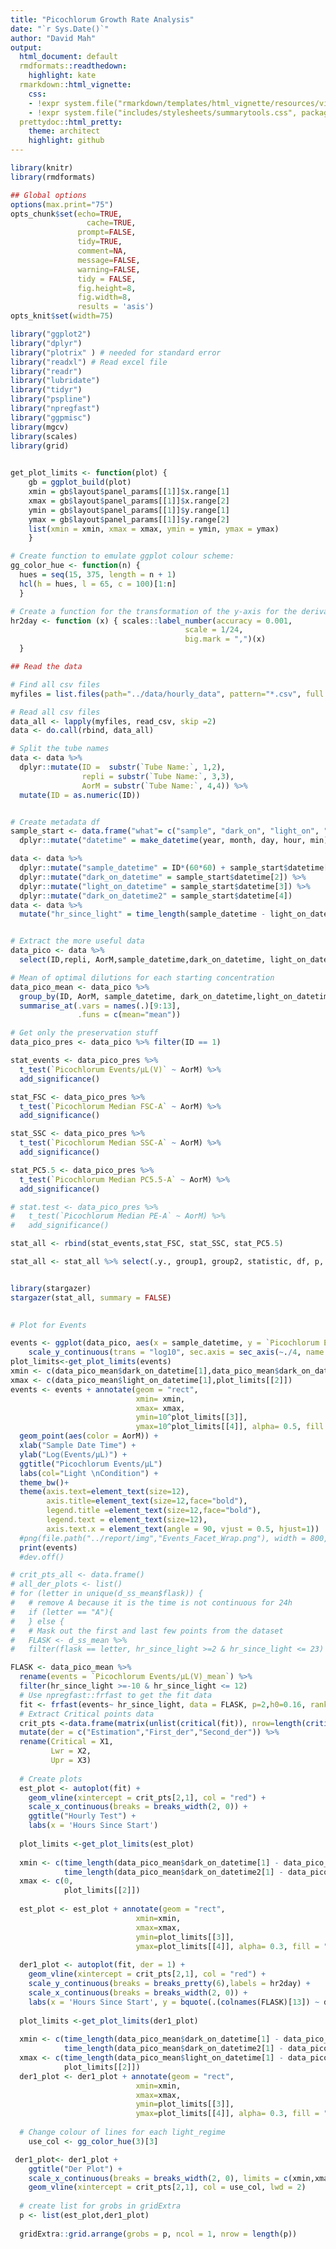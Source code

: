 ```yaml
---
title: "Picochlorum Growth Rate Analysis"
date: "`r Sys.Date()`"
author: "David Mah"
output:
  html_document: default
  rmdformats::readthedown:
    highlight: kate
  rmarkdown::html_vignette: 
    css: 
    - !expr system.file("rmarkdown/templates/html_vignette/resources/vignette.css", package = "rmarkdown")
    - !expr system.file("includes/stylesheets/summarytools.css", package = "summarytools")
  prettydoc::html_pretty:
    theme: architect
    highlight: github  
---
```



```r
library(knitr)
library(rmdformats)

## Global options
options(max.print="75")
opts_chunk$set(echo=TRUE,
	             cache=TRUE,
               prompt=FALSE,
               tidy=TRUE,
               comment=NA,
               message=FALSE,
               warning=FALSE,
               tidy = FALSE,
               fig.height=8, 
               fig.width=8,
               results = 'asis')
opts_knit$set(width=75)
```

```r
library("ggplot2")
library("dplyr")
library("plotrix" ) # needed for standard error
library("readxl") # Read excel file
library("readr") 
library("lubridate") 
library("tidyr") 
library("pspline")
library("npregfast")
library("ggpmisc")
library(mgcv)
library(scales)
library(grid)
 

get_plot_limits <- function(plot) {
    gb = ggplot_build(plot)
    xmin = gb$layout$panel_params[[1]]$x.range[1]
    xmax = gb$layout$panel_params[[1]]$x.range[2]
    ymin = gb$layout$panel_params[[1]]$y.range[1]
    ymax = gb$layout$panel_params[[1]]$y.range[2]
    list(xmin = xmin, xmax = xmax, ymin = ymin, ymax = ymax)
    }

# Create function to emulate ggplot colour scheme: 
gg_color_hue <- function(n) {
  hues = seq(15, 375, length = n + 1)
  hcl(h = hues, l = 65, c = 100)[1:n]
  }

# Create a function for the transformation of the y-axis for the derivative. This is to label the growth rate in d^-1. 
hr2day <- function (x) { scales::label_number(accuracy = 0.001,
                                       scale = 1/24,
                                       big.mark = ",")(x) 
  }

```

```r

## Read the data

# Find all csv files 
myfiles = list.files(path="../data/hourly_data", pattern="*.csv", full.names=TRUE)

# Read all csv files
data_all <- lapply(myfiles, read_csv, skip =2)
data <- do.call(rbind, data_all)

# Split the tube names
data <- data %>% 
  dplyr::mutate(ID =  substr(`Tube Name:`, 1,2), 
                repli = substr(`Tube Name:`, 3,3),
                AorM = substr(`Tube Name:`, 4,4)) %>%
  mutate(ID = as.numeric(ID))


# Create metadata df 
sample_start <- data.frame("what"= c("sample", "dark_on", "light_on", "dark_on2"), "year" = c(2020, 2020, 2020, 2020), "month" = c(12, 12, 12,12), "day" = c(15,15,16,16), "hour" = c(20,20,8,20), "min" = c(40,05,05,05)) %>%
  dplyr::mutate("datetime" = make_datetime(year, month, day, hour, min))

data <- data %>% 
  dplyr::mutate("sample_datetime" = ID*(60*60) + sample_start$datetime[1]) %>%
  dplyr::mutate("dark_on_datetime" = sample_start$datetime[2]) %>%
  dplyr::mutate("light_on_datetime" = sample_start$datetime[3]) %>%
  dplyr::mutate("dark_on_datetime2" = sample_start$datetime[4]) 
data <- data %>% 
  mutate("hr_since_light" = time_length(sample_datetime - light_on_datetime , unit = "hour"))


# Extract the more useful data
data_pico <- data %>%
  select(ID,repli, AorM,sample_datetime,dark_on_datetime, light_on_datetime,dark_on_datetime2, hr_since_light,`Picochlorum Events/μL(V)`, `Picochlorum Median FSC-A`, `Picochlorum Median SSC-A`,`Picochlorum Median PC5.5-A`, `Picochlorum Median PE-A`) 

# Mean of optimal dilutions for each starting concentration 
data_pico_mean <- data_pico %>% 
  group_by(ID, AorM, sample_datetime, dark_on_datetime,light_on_datetime, dark_on_datetime2, hr_since_light) %>% 
  summarise_at(.vars = names(.)[9:13],
               .funs = c(mean="mean"))
```


```r
# Get only the preservation stuff 
data_pico_pres <- data_pico %>% filter(ID == 1)

stat_events <- data_pico_pres %>% 
  t_test(`Picochlorum Events/μL(V)` ~ AorM) %>%
  add_significance()

stat_FSC <- data_pico_pres %>% 
  t_test(`Picochlorum Median FSC-A` ~ AorM) %>%
  add_significance()

stat_SSC <- data_pico_pres %>% 
  t_test(`Picochlorum Median SSC-A` ~ AorM) %>%
  add_significance()

stat_PC5.5 <- data_pico_pres %>% 
  t_test(`Picochlorum Median PC5.5-A` ~ AorM) %>%
  add_significance()

# stat.test <- data_pico_pres %>% 
#   t_test(`Picochlorum Median PE-A` ~ AorM) %>%
#   add_significance()

stat_all <- rbind(stat_events,stat_FSC, stat_SSC, stat_PC5.5)

stat_all <- stat_all %>% select(.y., group1, group2, statistic, df, p, p.signif)


library(stargazer) 
stargazer(stat_all, summary = FALSE)
 

```


```r
# Plot for Events

events <- ggplot(data_pico, aes(x = sample_datetime, y = `Picochlorum Events/μL(V)`))+ 
    scale_y_continuous(trans = "log10", sec.axis = sec_axis(~./4, name = "Temperature"))
plot_limits<-get_plot_limits(events)
xmin <- c(data_pico_mean$dark_on_datetime[1],data_pico_mean$dark_on_datetime2[1])
xmax <- c(data_pico_mean$light_on_datetime[1],plot_limits[[2]])
events <- events + annotate(geom = "rect", 
                            xmin= xmin,
                            xmax= xmax, 
                            ymin=10^plot_limits[[3]], 
                            ymax=10^plot_limits[[4]], alpha= 0.5, fill = "black") +
  geom_point(aes(color = AorM)) +
  xlab("Sample Date Time") +
  ylab("Log(Events/μL)") + 
  ggtitle("Picochlorum Events/μL")
  labs(col="Light \nCondition") +
  theme_bw()+ 
  theme(axis.text=element_text(size=12),
        axis.title=element_text(size=12,face="bold"),
        legend.title =element_text(size=12,face="bold"),
        legend.text = element_text(size=12),
        axis.text.x = element_text(angle = 90, vjust = 0.5, hjust=1))
  #png(file.path("../report/img","Events_Facet_Wrap.png"), width = 800, height = 600)
  print(events)
  #dev.off()  

```
``` r

# crit_pts_all <- data.frame()
# all_der_plots <- list()
# for (letter in unique(d_ss_mean$flask)) {
#   # remove A because it is the time is not continuous for 24h 
#   if (letter == "A"){
#   } else {
#   # Mask out the first and last few points from the dataset 
#   FLASK <- d_ss_mean %>% 
#   filter(flask == letter, hr_since_light >=2 & hr_since_light <= 23) %>%

FLASK <- data_pico_mean %>% 
  rename(events = `Picochlorum Events/μL(V)_mean`) %>% 
  filter(hr_since_light >=-10 & hr_since_light <= 12)
  # Use npregfast::frfast to get the fit data 
  fit <- frfast(events~ hr_since_light, data = FLASK, p=2,h0=0.16, rank1 =9, ranku= 17, kbin = 300)
  # Extract Critical points data 
  crit_pts <-data.frame(matrix(unlist(critical(fit)), nrow=length(critical(fit)), byrow=TRUE)) %>%
  mutate(der = c("Estimation","First_der","Second_der")) %>%
  rename(Critical = X1,
         Lwr = X2,
         Upr = X3) 
 
  # Create plots
  est_plot <- autoplot(fit) + 
    geom_vline(xintercept = crit_pts[2,1], col = "red") +
    scale_x_continuous(breaks = breaks_width(2, 0)) + 
    ggtitle("Hourly Test") + 
    labs(x = 'Hours Since Start')
  
  plot_limits <-get_plot_limits(est_plot)
  
  xmin <- c(time_length(data_pico_mean$dark_on_datetime[1] - data_pico_mean$light_on_datetime[1], unit ="hour"),
            time_length(data_pico_mean$dark_on_datetime2[1] - data_pico_mean$light_on_datetime[1], unit ="hour"))
  xmax <- c(0,
            plot_limits[[2]])
  
  est_plot <- est_plot + annotate(geom = "rect", 
                            xmin=xmin,
                            xmax=xmax, 
                            ymin=plot_limits[[3]], 
                            ymax=plot_limits[[4]], alpha= 0.3, fill = "black")
  
  der1_plot <- autoplot(fit, der = 1) + 
    geom_vline(xintercept = crit_pts[2,1], col = "red") + 
    scale_y_continuous(breaks = breaks_pretty(6),labels = hr2day) + 
    scale_x_continuous(breaks = breaks_width(2, 0)) + 
    labs(x = 'Hours Since Start', y = bquote(.(colnames(FLASK)[13]) ~ d^-1))
  
  plot_limits <-get_plot_limits(der1_plot)
  
  xmin <- c(time_length(data_pico_mean$dark_on_datetime[1] - data_pico_mean$light_on_datetime[1], unit ="hour"),
            time_length(data_pico_mean$dark_on_datetime2[1] - data_pico_mean$light_on_datetime[1], unit ="hour"))
  xmax <- c(time_length(data_pico_mean$light_on_datetime[1] - data_pico_mean$light_on_datetime[1], unit ="hour"),
            plot_limits[[2]])
  der1_plot <- der1_plot + annotate(geom = "rect", 
                            xmin=xmin,
                            xmax=xmax, 
                            ymin=plot_limits[[3]], 
                            ymax=plot_limits[[4]], alpha= 0.3, fill = "black")
  
  # Change colour of lines for each light_regime 
    use_col <- gg_color_hue(3)[3]

 der1_plot<- der1_plot + 
    ggtitle("Der Plot") +
    scale_x_continuous(breaks = breaks_width(2, 0), limits = c(xmin,xmax))
    geom_vline(xintercept = crit_pts[2,1], col = use_col, lwd = 2)
  
  # create list for grobs in gridExtra
  p <- list(est_plot,der1_plot)
  
  gridExtra::grid.arrange(grobs = p, ncol = 1, nrow = length(p))
```
